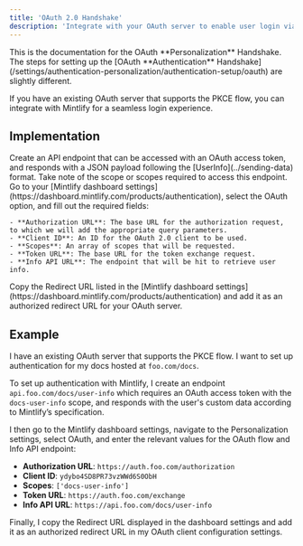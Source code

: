 ```yaml
---
title: 'OAuth 2.0 Handshake'
description: 'Integrate with your OAuth server to enable user login via the PKCE flow'
---
```


<Info>
  This is the documentation for the OAuth **Personalization** Handshake. The steps for setting up the [OAuth **Authentication** Handshake](/settings/authentication-personalization/authentication-setup/oauth) are slightly different.
</Info>

If you have an existing OAuth server that supports the PKCE flow, you can integrate with Mintlify for a seamless login experience.

## Implementation

<Steps>
  <Step title="Create your Info API">
    Create an API endpoint that can be accessed with an OAuth access token, and responds with a JSON payload following the [UserInfo](../sending-data) format. Take note of the scope or scopes required to access this endpoint.
  </Step>
  <Step title="Configure your Personalization settings">
    Go to your [Mintlify dashboard settings](https://dashboard.mintlify.com/products/authentication), select the OAuth option, and fill out the required fields:

    - **Authorization URL**: The base URL for the authorization request, to which we will add the appropriate query parameters.
    - **Client ID**: An ID for the OAuth 2.0 client to be used.
    - **Scopes**: An array of scopes that will be requested.
    - **Token URL**: The base URL for the token exchange request.
    - **Info API URL**: The endpoint that will be hit to retrieve user info.
  </Step>
  <Step title="Configure your OAuth client">
    Copy the Redirect URL listed in the [Mintlify dashboard settings](https://dashboard.mintlify.com/products/authentication) and add it as an authorized redirect URL for your OAuth server.
  </Step>
</Steps>

## Example

I have an existing OAuth server that supports the PKCE flow. I want to set up authentication for my docs hosted at `foo.com/docs`.

To set up authentication with Mintlify, I create an endpoint `api.foo.com/docs/user-info` which requires an OAuth access token with the `docs-user-info` scope, and responds with the user's custom data according to Mintlify’s specification.

I then go to the Mintlify dashboard settings, navigate to the Personalization settings, select OAuth, and enter the relevant values for the OAuth flow and Info API endpoint:
- **Authorization URL**: `https://auth.foo.com/authorization`
- **Client ID**: `ydybo4SD8PR73vzWWd6S0ObH`
- **Scopes**: `['docs-user-info']`
- **Token URL**: `https://auth.foo.com/exchange`
- **Info API URL**: `https://api.foo.com/docs/user-info`

Finally, I copy the Redirect URL displayed in the dashboard settings and add it as an authorized redirect URL in my OAuth client configuration settings.
